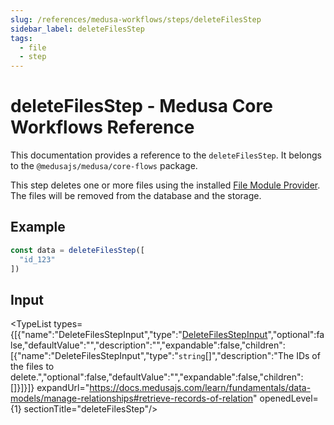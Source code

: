 ```yaml
---
slug: /references/medusa-workflows/steps/deleteFilesStep
sidebar_label: deleteFilesStep
tags:
  - file
  - step
---
```



# deleteFilesStep - Medusa Core Workflows Reference

This documentation provides a reference to the `deleteFilesStep`. It belongs to the `@medusajs/medusa/core-flows` package.

This step deletes one or more files using the installed
[File Module Provider](https://docs.medusajs.com/resources/architectural-modules/file). The files
will be removed from the database and the storage.

## Example

```ts
const data = deleteFilesStep([
  "id_123"
])
```

## Input

<TypeList types={[{"name":"DeleteFilesStepInput","type":"[DeleteFilesStepInput](../../../../types/core_flows.DeleteFilesStepInput/page.mdx)","optional":false,"defaultValue":"","description":"","expandable":false,"children":[{"name":"DeleteFilesStepInput","type":"`string`[]","description":"The IDs of the files to delete.","optional":false,"defaultValue":"","expandable":false,"children":[]}]}]} expandUrl="https://docs.medusajs.com/learn/fundamentals/data-models/manage-relationships#retrieve-records-of-relation" openedLevel={1} sectionTitle="deleteFilesStep"/>
